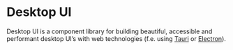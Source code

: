 
<Meta title="Introduction" />

<style>{``}</style>

# Desktop UI

Desktop UI is a component library for building beautiful, accessible and performant desktop UI’s with web technologies (f.e. using [Tauri](https://tauri.studio/) or [Electron](https://www.electronjs.org/)).
